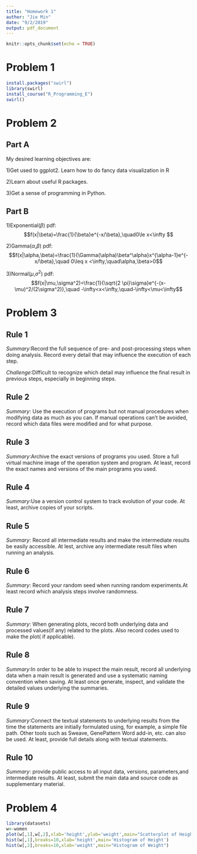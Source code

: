 ```yaml
---
title: "Homework 1"
author: "Jie Min"
date: "9/2/2019"
output: pdf_document
---
```


```r
knitr::opts_chunk$set(echo = TRUE)
```

# Problem 1
```r
install.packages("swirl")  
library(swirl)  
install_course("R_Programming_E")  
swirl()  
```

# Problem 2

## Part A

My desired learning objectives are:

1)Get used to ggplot2. Learn how to do fancy data visualization in R

2)Learn about useful R packages.

3)Get a sense of programming in Python.

## Part B

1)Exponential($\beta$) pdf:
$$f(x|\beta)=\frac{1}{\beta}e^{-x/\beta},\quad0\le x<\infty $$

2)Gamma($\alpha$,$\beta$) pdf:
$$f(x|\alpha,\beta)=\frac{1}{\Gamma(\alpha)\beta^\alpha}x^{\alpha-1}e^{-x/\beta},\quad 0\leq x <\infty,\quad\alpha,\beta>0$$

3)Normal($\mu$,$\sigma^2$) pdf:
$$f(x|\mu,\sigma^2)=\frac{1}{\sqrt{2 \pi}\sigma}e^{-(x-\mu)^2/(2\sigma^2)},\quad -\infty<x<\infty,\quad-\infty<\mu<\infty$$

# Problem 3

## Rule 1

*Summary*:Record the full sequence of pre- and post-processing steps when doing analysis. Record every detail that may influence the execution of each step.

*Challenge*:Difficult to recognize which detail may influence the final result in previous steps, especially in beginning steps.

## Rule 2

*Summary*: Use the execution of programs but not manual procedures when modifying data as much as you can. If manual operations can't be avoided, record which data files were modified and for what purpose.

## Rule 3

*Summary*:Archive the exact versions of programs you used. Store a full virtual machine image of the operation system and program. At least, record the exact names and versions of the main programs you used.

## Rule 4

*Summary*:Use a version control system to track evolution of your code. At least, archive copies of your scripts.

## Rule 5

*Summary*: Record all intermediate results and make the intermediate results be easily accessible. At lest, archive any intermediate result files when running an analysis.

## Rule 6

*Summary*: Record your random seed when running random experiments.At least record which analysis steps involve randomness.

## Rule 7

*Summary*: When generating plots, record both underlying data and processed values(if any) related to the plots. Also record codes used to make the plot( if applicable).

## Rule 8

*Summary*:In order to be able to inspect the main result, record all underlying data when a main result is generated and use a systematic naming convention when saving. At least once generate, inspect, and validate the detailed values underlying the summaries.

## Rule 9

*Summary*:Connect the textual statements to underlying results from the time the statements are initially formulated using, for example, a simple file path. Other tools such as Sweave, GenePattern Word add-in, etc. can also be used. At least, provide full details along with textual statements.

## Rule 10

*Summary*: provide public access to all input data, versions, parameters,and intermediate results. At least, submit the main data and source code as supplementary material.

# Problem 4
```r
library(datasets)
w<-women
plot(w[,1],w[,2],xlab='height',ylab='weight',main="Scatterplot of Height vs Weight")
hist(w[,1],breaks=10,xlab='height',main='Histogram of Height')
hist(w[,2],breaks=10,xlab='weight',main="Histogram of Weight")
```

